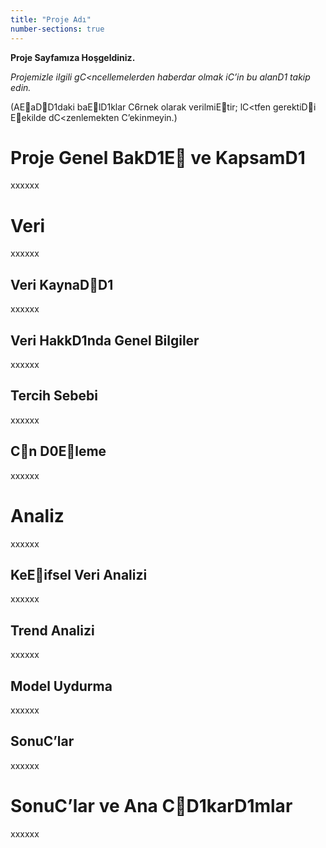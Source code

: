 ---
title: "Proje Adı"
number-sections: true
---

**Proje Sayfamıza Hoşgeldiniz.**

*Projemizle ilgili gC\<ncellemelerden haberdar olmak iC'in bu alanD1 takip edin.*

(AEaDD1daki baElD1klar C6rnek olarak verilmiEtir; lC\<tfen gerektiDi Eekilde dC\<zenlemekten C'ekinmeyin.)

# Proje Genel BakD1E ve KapsamD1

xxxxxx

# Veri

xxxxxx

## Veri KaynaDD1

xxxxxx

## Veri HakkD1nda Genel Bilgiler

xxxxxx

## Tercih Sebebi

xxxxxx

## Cn D0Eleme

xxxxxx

# Analiz

xxxxxx

## KeEifsel Veri Analizi

xxxxxx

## Trend Analizi

xxxxxx

## Model Uydurma

xxxxxx

## SonuC'lar

xxxxxx

# SonuC'lar ve Ana CD1karD1mlar

xxxxxx
